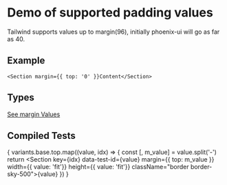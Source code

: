
# Demo of supported padding values
Tailwind supports values up to margin(96), initially phoenix-ui will go as far as 40.

## Example
```
<Section margin={{ top: '0' }}Content</Section>
```
## Types
[See margin Values](https://github.com/bolanosdev/phoenix-ui/blob/main/libraries/types/spacing/margin.types.ts)

## Compiled Tests
{
  variants.base.top.map((value, idx) => {
    const [, m_value] = value.split('-')
    return <Unstyled>
      <Section key={idx} 
        data-test-id={value} 
        margin={{ top: m_value }} 
        width={{ value: 'fit'}}
        height={{ value: 'fit'}}
        className="border border-sky-500">{value}</Section>
    </Unstyled>
  })
}


